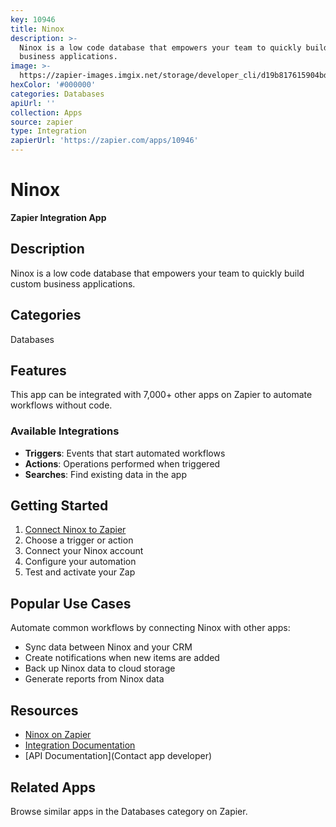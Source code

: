 ```yaml
---
key: 10946
title: Ninox
description: >-
  Ninox is a low code database that empowers your team to quickly build custom
  business applications.
image: >-
  https://zapier-images.imgix.net/storage/developer_cli/d19b817615904bd96025937eb88fe290.png?auto=format%2Ccompress&ixlib=python-3.0.0&q=50
hexColor: '#000000'
categories: Databases
apiUrl: ''
collection: Apps
source: zapier
type: Integration
zapierUrl: 'https://zapier.com/apps/10946'
---
```

# Ninox

**Zapier Integration App**

## Description

Ninox is a low code database that empowers your team to quickly build custom business applications.

## Categories

Databases

## Features

This app can be integrated with 7,000+ other apps on Zapier to automate workflows without code.

### Available Integrations

- **Triggers**: Events that start automated workflows
- **Actions**: Operations performed when triggered
- **Searches**: Find existing data in the app

## Getting Started

1. [Connect Ninox to Zapier](https://zapier.com/apps/10946)
2. Choose a trigger or action
3. Connect your Ninox account
4. Configure your automation
5. Test and activate your Zap

## Popular Use Cases

Automate common workflows by connecting Ninox with other apps:

- Sync data between Ninox and your CRM
- Create notifications when new items are added
- Back up Ninox data to cloud storage
- Generate reports from Ninox data

## Resources

- [Ninox on Zapier](https://zapier.com/apps/10946)
- [Integration Documentation](https://zapier.com/apps/10946/integrations)
- [API Documentation](Contact app developer)

## Related Apps

Browse similar apps in the Databases category on Zapier.
